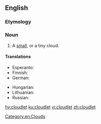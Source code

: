 ==English==

===Etymology===
{{suffix|cloud|let|lang=en}}

===Noun===
{{en-noun}}

# A [[small]], or a tiny cloud.

====Translations====
{{trans-top|a small cloud}}
* Esperanto: {{t|eo|nubeto}}
* Finnish: {{t|fi|pilvenhattara}}
* German: {{t+|de|Wölkchen|n}}
{{trans-mid}}
* Hungarian: {{t+|hu|felhőcske}}
* Lithuanian: {{t|lt|debesėlis}}
* Russian: {{t+|ru|о́блачко|n|sc=Cyrl}}
{{trans-bottom}}

[[Category:en:Clouds]]

[[hy:cloudlet]]
[[ku:cloudlet]]
[[vi:cloudlet]]
[[zh:cloudlet]]
